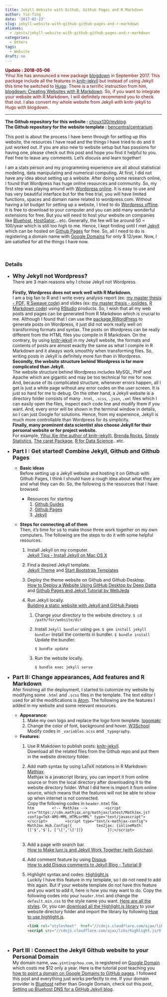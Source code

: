 ```yaml
---
title: Jekyll Website with Github, Github Pages and R Markdown
author: Yin-Ting
date: '2017-02-23'
slug: jekyll-website-with-github-github-pages-and-r-markdown
aliases: 
  - /posts/jekyll-website-with-github-github-pages-and-r-markdown
categories:
  - Others
tags: 
  - Website
draft: no
---
```


<span style="color: darkred">
**Update : 2018-05-06** <br /> 
Yihui Xie has announced a new package [blogdown](https://blog.rstudio.com/2017/09/11/announcing-blogdown/) in September 2017. This package include all the features in [knitr-jekyll](https://github.com/yihui/knitr-jekyll) but instead of using Jekyll this time he switched to [Hugo](https://gohugo.io/). There is a terrific instruction from him, [blogdown: Creating Websites with R Markdown](https://bookdown.org/yihui/blogdown/). So, if you want to integrate your website with R Markdown, I will definitely recommend you to check that out. I also convert my whole website from Jekyll with knitr-jekyll to Hugo with blogdown.
</span>
<br />
<hr />

**The Github repository for this website :** [choux130/myblog](https://github.com/choux130/myblog-jekyll). <br />
**The Github repository for the website template :** [bencentra/centrarium](https://github.com/bencentra/centrarium)

This post is about the process I have benn through for setting up this website, the resources I have read and the things I have tried to do and it just worked out. If you are also new to website setup but has passions for having one, please check out this post and hope you find it helpful to you. Feel free to leave any comments. Let's discuss and learn together! 

I am a stats person and my programming experience are all about statistical modeling, data manipulating and numerical computing. At first, I did not have any idea about setting up a website. After doing some research online, I found that Wordpress has huge online resources and community. So, my first step was playing around with [Wordpress online](https://wordpress.com/start/design-type-with-store). It is easy to use and has very beautiful interface but for the free trial, you will have limited functions, spaces and domain name related to wordpress.com. Without having a lot budget for setting up a website, I tried to do [Wordpress offline](https://wordpress.org/download/). It is free to download to your computer and you can add many wonderful extensions for free. But you will need to host your website on companies like [Bluehost](https://www.bluehost.com), [HostGator](http://www.hostgator.com),...etc. Generally, the fee will be around 50 ~ 100/year which is still too high to me. Hence, I kept finding until I met [Jekyll](https://jekyllrb.com/) which can be hosted on [Github Pages](https://pages.github.com/) for free. So, all I need to do is registering a domain name with [Google Domains](https://domains.google) for only \$ 12/year. Now, I am satisfied for all the things I have now. 

<br />

### Details
* **<font size="4">Why Jekyll not Wordpress? </font>** <br />
  There are 3 main reasons why I chose Jekyll not Wordpress. 
  <br />
  <br />
  **Firstly, Wordpress does not work well with R Markdown.** <br />
  I am a big fan to R and I write every analysis report (ex: [my master thesis - PDF](https://choux130.github.io/text_for_thesis/final_text.pdf), [R Sweave code](https://github.com/choux130/text_for_thesis)) and slides (ex: [my master thesis - ioslides](https://choux130.github.io/slide_thesis_ioslides/#1), [R Markdown code](https://github.com/choux130/slide_thesis_ioslides)) using [RStudio](https://www.rstudio.com/) products. So, I wish that all my web posts and pages can be generated from R Markdwon which is crucial to me. Although I found that I can use the [package RWordPress](https://yihui.name/knitr/demo/wordpress/) to generate posts on Wordpress, it just did not work really well on transforming formats and syntax. The posts on Wordpress can be really different from the HTML files you compile in R Markdown. On the contrary, by using [knitr-jekyll](https://github.com/yihui/knitr-jekyll) in my Jekyll website, the formats and contents of posts are almost exactly the same as what I compile in R Markdown and it always work smoothly when transforming files. So, writing posts in Jekyll is definitely more fun than in Wordpress. 
  <br />
  **Secondly, the website structure behind Wordpress is far more complicated than Jekyll.** <br />
  The website structure behind Wordpress includes MySQL, PHP and Apache which are gigantic and may be too technical for me for now. And, because of its complicated structure, whenever errors happen, all I get is just a white page without any error codes on the user screen. It is just so hard for me to debug. On the other hand, a Jekyll website is a directory folder consists of many `.html`, `.scss`, `.json`, `.xml` files which I can easily open the files, inspect each code line and modify them if you want. And, every error will be shown in the terminal window in details, so I can just Google for solutions. Hence, from my expereince, Jekyll is much more controllable than Wordpress for its simplicity. 
  <br />
  **Finally, many prominent data scientist also choose Jekyll for their personal website or for project website.** <br /> 
  For example, [Yihui Xie (the author of knitr-jekyll)](https://yihui.name), [Brenda Rocks](https://brendanrocks.com), [Simply Statistics](http://simplystatistics.org), [The caret Package](http://topepo.github.io/caret/index.html), [R for Data Science](http://r4ds.had.co.nz)...etc. 

* **<font size="4">Part I : Get started! Combine Jekyll, Github and Github Pages</font>** <br />
  * **Basic ideas** <br />
  Before setting up a Jekyll website and hosting it on Github with Github Pages, I think I should have a rough idea about what they are and what they can do. So, the following is the resources that I have browsed.
      * Resources for starting
          1. [Github Guides](https://guides.github.com)
          2. [Github Pages](https://pages.github.com)
          3. [Jekyll](https://jekyllrb.com)
    
  * **Steps for connecting all of them** <br />
  Then, it's time for us to make those three work together on my own computers. The following are the steps to do it with some helpful resources. 

      1. Install Jekyll on my computer. <br /> 
    [Jekyll Tips - Install Jekyll on Mac OS X](http://jekyll.tips/jekyll-casts/install-jekyll-on-os-x/)
      2. Find a desired Jekyll template. <br />
    [Jekyll Theme](http://jekyllthemes.org) and [Start Bootstrap Templates](https://startbootstrap.com/template-categories/all/)
      3. Deploy the theme website on Github and Github Desktop. <br />
    [How to Deploy a Website Using GitHub Desktop by Deep Datta](https://www.youtube.com/watch?v=39hnYDC_o9U) and [Github Pages and Jekyll Tutorial by WebJeda](https://www.youtube.com/channel/UCbOO7d0vVo0kIrkd7m32irg)
      4. Run Jekyll locally. <br />
    [Building a static website with Jekyll and GitHub Pages](http://programminghistorian.org/lessons/building-static-sites-with-jekyll-github-pages#section3a)
      
          1. Change your directory to the website directory. 
              ```
              $ cd /path/for/website/dir
              ```
          2. Install `Jekyll bundler` using `gem`. 
              ```
              $ gem install jekyll bundler
              ```
             Install the contents in bundler. 
              ```
              $ bundle install 
              ```
              Update the bundler.
            
              ```
              $ bundle update
              ```
          3. Run the website locally.
            
              ```
              $ bundle exec jekyll serve
              ```
            
          
* **<font size="4">Part II: Change appearances, Add features and R Markdown</font>** <br />
  Afer finishing all the deployment, I started to cutomize my website by modifying some `.html` and `.scss` files in the template. The text editor I used for all the modifications is [Atom](https://atom.io). The following are the features I added in my website and some relevant resources. 

  * **Appearance**:
      1. Make my own logo and replace the logo form template. [logomakr](https://logomakr.com)  
      2. Change the color of font, background and hover. [W3School](https://www.w3schools.com/colors/colors_picker.asp) <br />
      Modify codes in `_variables.scss` and `_typography`. 
      
  * **Features**: 
      1. Use R Makdown to publish posts:  [knitr-jekyll](https://github.com/yihui/knitr-jekyll). <br /> 
       Download all the related files from the Github repo and put them in the website directory folder. 
      2. Add math syntax by using LaTeX notations in R Markdown: [Mathjax](http://docs.mathjax.org/en/latest/start.html). <br />
    Mathjax is a javascript library, you can import it from online source or from the local directory after downloading it to the website directory folder. What I did here is import it from online source, which means that the features will not be able to show up when internet is not connected.<br />
       Copy the following codes in `header.html` file. 
       <br />
          ```htm
           <!-- MathJax -->
           <script src="https://cdn.mathjax.org/mathjax/latest/MathJax.js?config=TeX-AMS-MML_HTMLorMML" type="text/javascript"></script>
           <script type="text/x-mathjax-config">
              MathJax.Hub.Config({
              tex2jax: {inlineMath: [['$','$'], ['\[','\]']]}
              });</script>
           ```  
      <br />
      3. Add a page with search bar. <br />
          [How to Make lunr.js and Jekyll Work Together (with Gotchas)](http://rayhightower.com/blog/2016/01/04/how-to-make-lunrjs-jekyll-work-together/) 
      4. Add comment feature by using [Disqus](https://disqus.com). <br />
          [How to add Disqus comments to Jekyll Blog - Tutorial 9](https://www.youtube.com/watch?v=etvHFmVCvj8)
      5. Highlight syntax and codes:  [Highlight.js](https://highlightjs.org) <br />
         Luckily I have this feature in my template, so I do not need to add this again. But if your website template do not have this feature and you want to add it, here is how you may want to do. Copy the following codes into your `header.html` and change the `default.min.css` to the style name you want. [Here are all the styles](https://highlightjs.org/static/demo/). Or, you can [download all the Highlight.js library](https://highlightjs.org/download/) to your website directory folder and import the library by following [How to use highlight.js](https://highlightjs.org/usage/). 

            ```html
            <link rel="stylesheet"  href="//cdnjs.cloudflare.com/ajax/libs/highlight.js/9.9.0/styles/default.min.css">
            <script src="//cdnjs.cloudflare.com/ajax/libs/highlight.js/9.9.0/highlight.min.js"></script>
            ```

<br />

* **<font size="4">Part III : Connect the Jekyll Github website to your Personal Domain</font>** <br />
My domain name, `www.yintingchou.com`, is registered on [Google Domain](http://www.curtismlarson.com/blog/2015/04/12/github-pages-google-domains/) which costs me \$12 only a year. Here is the tutorial post teaching you [how to point a domain on Google Domains to GitHub pages](http://www.curtismlarson.com/blog/2015/04/12/github-pages-google-domains/). I followed this post and everything just works perfectly to me. If your domain provider is [Bluehost](https://www.bluehost.com/) rather than Google Domain, check out this post, [Setting up Bluehost DNS for a GitHub Jekyll blog](http://bryancshepherd.com/Setting-up-Bluehost-DNS-for-a-GitHub-Jekyll-blog/).
